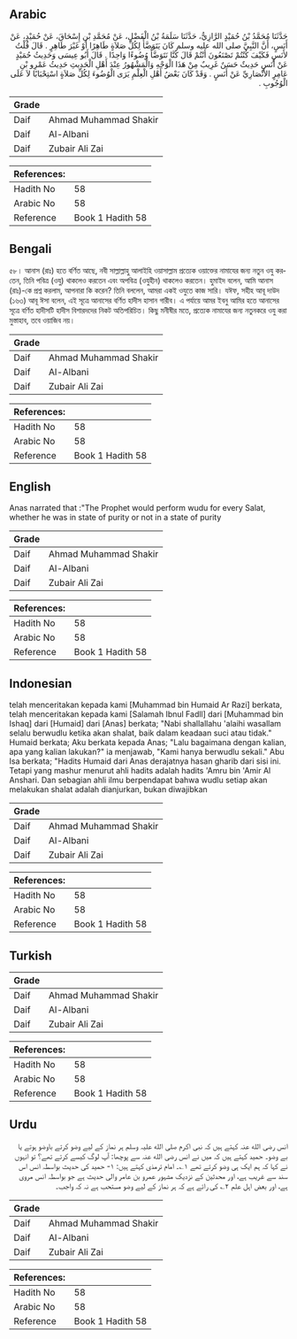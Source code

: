 ## Arabic


<div dir="rtl" lang="ar" style={{fontSize:'larger',backgroundColor:'#f8f9fa',padding:20}}>
حَدَّثَنَا مُحَمَّدُ بْنُ حُمَيْدٍ الرَّازِيُّ، حَدَّثَنَا سَلَمَةُ بْنُ الْفَضْلِ، عَنْ مُحَمَّدِ بْنِ إِسْحَاقَ، عَنْ حُمَيْدٍ، عَنْ أَنَسٍ، أَنَّ النَّبِيَّ صلى الله عليه وسلم كَانَ يَتَوَضَّأُ لِكُلِّ صَلاَةٍ طَاهِرًا أَوْ غَيْرَ طَاهِرٍ ‏.‏ قَالَ قُلْتُ لأَنَسٍ فَكَيْفَ كُنْتُمْ تَصْنَعُونَ أَنْتُمْ قَالَ كُنَّا نَتَوَضَّأُ وُضُوءًا وَاحِدًا ‏.‏ قَالَ أَبُو عِيسَى وَحَدِيثُ حُمَيْدٍ عَنْ أَنَسٍ حَدِيثٌ حَسَنٌ غَرِيبٌ مِنْ هَذَا الْوَجْهِ وَالْمَشْهُورُ عِنْدَ أَهْلِ الْحَدِيثِ حَدِيثُ عَمْرِو بْنِ عَامِرٍ الأَنْصَارِيِّ عَنْ أَنَسٍ ‏.‏ وَقَدْ كَانَ بَعْضُ أَهْلِ الْعِلْمِ يَرَى الْوُضُوءَ لِكُلِّ صَلاَةٍ اسْتِحْبَابًا لاَ عَلَى الْوُجُوبِ ‏.‏
</div>
<div style={{backgroundColor:'#f8f9fa',padding:20, marginBottom: 10}}><table> <thead> <tr> <th>Grade</th> <th></th> </tr> </thead> <tbody> <tr><td>Daif</td><td>Ahmad Muhammad Shakir</td></tr><tr><td>Daif</td><td>Al-Albani</td></tr><tr><td>Daif</td><td>Zubair Ali Zai</td></tr></tbody></table><table> <thead> <tr> <th>References:</th> <th></th> </tr> </thead> <tbody><tr><td>Hadith No</td><td>58</td></tr><tr><td>Arabic No</td><td>58</td></tr><tr><td>Reference</td><td>Book 1 Hadith 58</td></tr></tbody></table></div>

## Bengali


<div dir="ltr" lang="bn" style={{fontSize:'larger',backgroundColor:'#f8f9fa',padding:20}}>
৫৮। আনাস (রাঃ) হতে বর্ণিত আছে, নবী সাল্লাল্লাহু আলাইহি ওয়াসাল্লাম প্রত্যেক ওয়াক্তের নামাযের জন্য নতুন ওযু করতেন, তিনি পবিত্র (ওযু) থাকলেও করতেন এবং অপবিত্র (ওযুহীন) থাকলেও করতেন। হুমাইদ বলেন, আমি আনাস (রাঃ)-কে প্রশ্ন করলাম, আপনারা কি করেন? তিনি বললেন, আমরা একই ওযুতে কাজ সারি। যঈফ, সহীহ আবূ দাউদ (১৬৩) আবূ ঈসা বলেন, এই সূত্রে আনাসের বর্ণিত হাদীস হাসান গারীব। এ পর্যায়ে আমর ইবনু আমির হতে আনাসের সূত্রে বর্ণিত হাদীসটি হাদীস বিশারদদের নিকট অতিপরিচিত। কিছু মনীষীর মতে, প্রত্যেক নামাযের জন্য নতুনকরে ওযু করা মুস্তাহাব, তবে ওয়াজিব নয়।
</div>
<div style={{backgroundColor:'#f8f9fa',padding:20, marginBottom: 10}}><table> <thead> <tr> <th>Grade</th> <th></th> </tr> </thead> <tbody> <tr><td>Daif</td><td>Ahmad Muhammad Shakir</td></tr><tr><td>Daif</td><td>Al-Albani</td></tr><tr><td>Daif</td><td>Zubair Ali Zai</td></tr></tbody></table><table> <thead> <tr> <th>References:</th> <th></th> </tr> </thead> <tbody><tr><td>Hadith No</td><td>58</td></tr><tr><td>Arabic No</td><td>58</td></tr><tr><td>Reference</td><td>Book 1 Hadith 58</td></tr></tbody></table></div>

## English


<div dir="ltr" lang="en" style={{fontSize:'larger',backgroundColor:'#f8f9fa',padding:20}}>
Anas narrated that :"The Prophet would perform wudu for every Salat, whether he was in state of purity or not in a state of purity
</div>
<div style={{backgroundColor:'#f8f9fa',padding:20, marginBottom: 10}}><table> <thead> <tr> <th>Grade</th> <th></th> </tr> </thead> <tbody> <tr><td>Daif</td><td>Ahmad Muhammad Shakir</td></tr><tr><td>Daif</td><td>Al-Albani</td></tr><tr><td>Daif</td><td>Zubair Ali Zai</td></tr></tbody></table><table> <thead> <tr> <th>References:</th> <th></th> </tr> </thead> <tbody><tr><td>Hadith No</td><td>58</td></tr><tr><td>Arabic No</td><td>58</td></tr><tr><td>Reference</td><td>Book 1 Hadith 58</td></tr></tbody></table></div>

## Indonesian


<div dir="ltr" lang="id" style={{fontSize:'larger',backgroundColor:'#f8f9fa',padding:20}}>
telah menceritakan kepada kami [Muhammad bin Humaid Ar Razi] berkata, telah menceritakan kepada kami [Salamah Ibnul Fadll] dari [Muhammad bin Ishaq] dari [Humaid] dari [Anas] berkata; "Nabi shallallahu 'alaihi wasallam selalu berwudlu ketika akan shalat, baik dalam keadaan suci atau tidak." Humaid berkata; Aku berkata kepada Anas; "Lalu bagaimana dengan kalian, apa yang kalian lakukan?" ia menjawab, "Kami hanya berwudlu sekali." Abu Isa berkata; "Hadits Humaid dari Anas derajatnya hasan gharib dari sisi ini. Tetapi yang mashur menurut ahli hadits adalah hadits 'Amru bin 'Amir Al Anshari. Dan sebagian ahli ilmu berpendapat bahwa wudlu setiap akan melakukan shalat adalah dianjurkan, bukan diwajibkan
</div>
<div style={{backgroundColor:'#f8f9fa',padding:20, marginBottom: 10}}><table> <thead> <tr> <th>Grade</th> <th></th> </tr> </thead> <tbody> <tr><td>Daif</td><td>Ahmad Muhammad Shakir</td></tr><tr><td>Daif</td><td>Al-Albani</td></tr><tr><td>Daif</td><td>Zubair Ali Zai</td></tr></tbody></table><table> <thead> <tr> <th>References:</th> <th></th> </tr> </thead> <tbody><tr><td>Hadith No</td><td>58</td></tr><tr><td>Arabic No</td><td>58</td></tr><tr><td>Reference</td><td>Book 1 Hadith 58</td></tr></tbody></table></div>

## Turkish


<div dir="ltr" lang="tr" style={{fontSize:'larger',backgroundColor:'#f8f9fa',padding:20}}>

</div>
<div style={{backgroundColor:'#f8f9fa',padding:20, marginBottom: 10}}><table> <thead> <tr> <th>Grade</th> <th></th> </tr> </thead> <tbody> <tr><td>Daif</td><td>Ahmad Muhammad Shakir</td></tr><tr><td>Daif</td><td>Al-Albani</td></tr><tr><td>Daif</td><td>Zubair Ali Zai</td></tr></tbody></table><table> <thead> <tr> <th>References:</th> <th></th> </tr> </thead> <tbody><tr><td>Hadith No</td><td>58</td></tr><tr><td>Arabic No</td><td>58</td></tr><tr><td>Reference</td><td>Book 1 Hadith 58</td></tr></tbody></table></div>

## Urdu


<div dir="rtl" lang="ur" style={{fontSize:'larger',backgroundColor:'#f8f9fa',padding:20}}>
انس رضی الله عنہ کہتے ہیں کہ نبی اکرم صلی الله علیہ وسلم ہر نماز کے لیے وضو کرتے باوضو ہوتے یا بے وضو۔ حمید کہتے ہیں کہ میں نے انس رضی الله عنہ سے پوچھا: آپ لوگ کیسے کرتے تھے؟ تو انہوں نے کہا کہ ہم ایک ہی وضو کرتے تھے ۱؎۔ امام ترمذی کہتے ہیں: ۱- حمید کی حدیث بواسطہ انس اس سند سے غریب ہے، اور محدثین کے نزدیک مشہور عمرو بن عامر والی حدیث ہے جو بواسطہ انس مروی ہے، اور بعض اہل علم ۲؎ کی رائے ہے کہ ہر نماز کے لیے وضو مستحب ہے نہ کہ واجب۔
</div>
<div style={{backgroundColor:'#f8f9fa',padding:20, marginBottom: 10}}><table> <thead> <tr> <th>Grade</th> <th></th> </tr> </thead> <tbody> <tr><td>Daif</td><td>Ahmad Muhammad Shakir</td></tr><tr><td>Daif</td><td>Al-Albani</td></tr><tr><td>Daif</td><td>Zubair Ali Zai</td></tr></tbody></table><table> <thead> <tr> <th>References:</th> <th></th> </tr> </thead> <tbody><tr><td>Hadith No</td><td>58</td></tr><tr><td>Arabic No</td><td>58</td></tr><tr><td>Reference</td><td>Book 1 Hadith 58</td></tr></tbody></table></div>